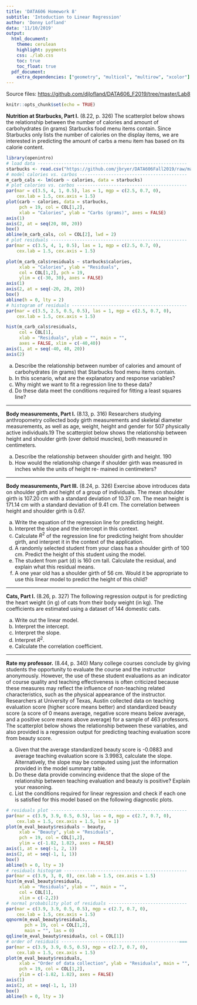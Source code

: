 ```yaml
---
title: 'DATA606 Homework 8'
subtitle: 'Intoduction to Linear Regression'
author: 'Donny Lofland'
data: '11/10/2019'
output:
  html_document:
    theme: cerulean
    highlight: pygments
    css: ./lab.css
    toc: true
    toc_float: true
  pdf_document:
    extra_dependencies: ["geometry", "multicol", "multirow", "xcolor"]
---
```


Source files: [https://github.com/djlofland/DATA606_F2019/tree/master/Lab8](https://github.com/djlofland/DATA606_F2019/tree/master/Lab8)

```r
knitr::opts_chunk$set(echo = TRUE)
```

**Nutrition at Starbucks, Part I.** (8.22, p. 326) The scatterplot below shows the relationship between the number of calories and amount of carbohydrates (in grams) Starbucks food menu items contain. Since Starbucks only lists the number of calories on the display items, we are interested in predicting the amount of carbs a menu item has based on its calorie content.

```r
library(openintro)
# load data ---------------------------------------------------------
starbucks <- read.csv("https://github.com/jbryer/DATA606Fall2019/raw/master/course_data/starbucks.csv")
# model calories vs. carbos -----------------------------------------
m_carb_cals <- lm(carb ~ calories, data = starbucks)
# plot calories vs. carbos ------------------------------------------
par(mar = c(3.5, 4, 1, 0.5), las = 1, mgp = c(2.5, 0.7, 0), 
    cex.lab = 1.5, cex.axis = 1.5)
plot(carb ~ calories, data = starbucks, 
     pch = 19, col = COL[1,2], 
     xlab = "Calories", ylab = "Carbs (grams)", axes = FALSE)
axis(1)
axis(2, at = seq(20, 80, 20))
box()
abline(m_carb_cals, col = COL[2], lwd = 2)
# plot residuals ----------------------------------------------------
par(mar = c(3.5, 4, 1, 0.5), las = 1, mgp = c(2.5, 0.7, 0), 
    cex.lab = 1.5, cex.axis = 1.5)

plot(m_carb_cals$residuals ~ starbucks$calories,
     xlab = "Calories", ylab = "Residuals", 
     col = COL[1,2], pch = 19,
     ylim = c(-30, 30), axes = FALSE)
axis(1)
axis(2, at = seq(-20, 20, 20))
box()
abline(h = 0, lty = 2)
# histogram of residuals --------------------------------------------
par(mar = c(3.5, 2.5, 0.5, 0.5), las = 1, mgp = c(2.5, 0.7, 0), 
    cex.lab = 1.5, cex.axis = 1.5)

hist(m_carb_cals$residuals,
     col = COL[1], 
     xlab = "Residuals", ylab = "", main = "", 
     axes = FALSE, xlim = c(-40,40))
axis(1, at = seq(-40, 40, 20))
axis(2)
```

(a) Describe the relationship between number of calories and amount of carbohydrates (in grams) that Starbucks food menu items contain.
(b) In this scenario, what are the explanatory and response variables?
(c) Why might we want to fit a regression line to these data?
(d) Do these data meet the conditions required for fitting a least squares line?





--------------------------------------------------------------------------------

\clearpage

**Body measurements, Part I.** (8.13, p. 316) Researchers studying anthropometry collected body girth measurements and skeletal diameter measurements, as well as age, weight, height and gender for 507 physically active individuals.19 The scatterplot below shows the relationship between height and shoulder girth (over deltoid muscles), both measured in centimeters.

\begin{center}
```r
# load packages -----------------------------------------------------
library(openintro)
# load data ---------------------------------------------------------
data(bdims)
# plot height vs. shoulder girth ------------------------------------
par(mar = c(3.8, 3.8, 0.5, 0.5), las = 1, mgp = c(2.7, 0.7, 0), 
    cex.lab = 1.25, cex.axis = 1.25)
plot(bdims$wgt ~ bdims$hip.gi, 
     xlab = "Hip girth (cm)", ylab = "Weight (kg)", 
     pch = 19, col = COL[1,2])
```
\end{center}

(a) Describe the relationship between shoulder girth and height. 190
(b) How would the relationship change if shoulder girth was measured in inches while the units of height re- mained in centimeters?




--------------------------------------------------------------------------------

\clearpage
                                      
**Body measurements, Part III.** (8.24, p. 326) Exercise above introduces data on shoulder girth and height of a group of individuals. The mean shoulder girth is 107.20 cm with a standard deviation of 10.37 cm. The mean height is 171.14 cm with a standard deviation of 9.41 cm. The correlation between height and shoulder girth is 0.67.

(a) Write the equation of the regression line for predicting height.
(b) Interpret the slope and the intercept in this context.
(c) Calculate $R^2$ of the regression line for predicting height from shoulder girth, and interpret it in the context of the application.
(d) A randomly selected student from your class has a shoulder girth of 100 cm. Predict the height of this student using the model.
(e) The student from part (d) is 160 cm tall. Calculate the residual, and explain what this residual means.
(f) A one year old has a shoulder girth of 56 cm. Would it be appropriate to use this linear model to predict the height of this child?








--------------------------------------------------------------------------------

\clearpage

**Cats, Part I.** (8.26, p. 327) The following regression output is for predicting the heart weight (in g) of cats from their body weight (in kg). The coefficients are estimated using a dataset of 144 domestic cats.

\begin{center}
{
\begin{tabular}{rrrrr}
    \hline
            & Estimate  & Std. Error    & t value   & Pr($>$$|$t$|$) \\ 
    \hline
(Intercept) & -0.357    & 0.692         & -0.515    & 0.607 \\ 
body wt     & 4.034     & 0.250         & 16.119    & 0.000 \\ 
    \hline
\end{tabular} \ \\
$s = 1.452 \qquad R^2 = 64.66\% \qquad R^2_{adj} = 64.41\%$ 
}
\end{center}

\begin{center}
```r
# load packages -----------------------------------------------------
library(openintro)
library(xtable)
library(MASS)
# load data ---------------------------------------------------------
data(cats)
# model heart weight vs. weight -------------------------------------
m_cats_hwt_bwt <- lm(cats$Hwt ~ cats$Bwt)
# plot heart weight vs. weight --------------------------------------
par(mar = c(3.7, 3.7, 0.5, 0.5), las = 1, mgp = c(2.5, 0.7, 0), 
    cex.lab = 1.5, cex.axis = 1.5)
plot(cats$Hwt ~ cats$Bwt, 
     xlab = "Body weight (kg)", ylab = "Heart weight (g)", 
     pch = 19, col = COL[1,2],
     xlim = c(2,4), ylim = c(5, 20.5), axes = FALSE)
axis(1, at = seq(2, 4, 0.5))
axis(2, at = seq(5, 20, 5))
box()
```
\end{center}

(a) Write out the linear model.
(b) Interpret the intercept.
(c) Interpret the slope.
(d) Interpret $R^2$.
(e) Calculate the correlation coefficient.



--------------------------------------------------------------------------------

\clearpage

**Rate my professor.** (8.44, p. 340) Many college courses conclude by giving students the opportunity to evaluate the course and the instructor anonymously. However, the use of these student evaluations as an indicator of course quality and teaching effectiveness is often criticized because these measures may reflect the influence of non-teaching related characteristics, such as the physical appearance of the instructor. Researchers at University of Texas, Austin collected data on teaching evaluation score (higher score means better) and standardized beauty score (a score of 0 means average, negative score means below average, and a positive score means above average) for a sample of 463 professors. The scatterplot below shows the relationship between these variables, and also provided is a regression output for predicting teaching evaluation score from beauty score.

\begin{center}
\begin{tabular}{rrrrr}
    \hline
            & Estimate  & Std. Error    & t value   & Pr($>$$|$t$|$) \\ 
  \hline
(Intercept) & 4.010     & 0.0255        & 	157.21  & 0.0000 \\ 
beauty      &  \fbox{\textcolor{white}{{ Cell 1}}}  
                        & 0.0322        & 4.13      & 0.0000\vspace{0.8mm} \\ 
   \hline
\end{tabular}


```r
# load packages -----------------------------------------------------
library(openintro)
# load data ---------------------------------------------------------
prof_evals_beauty <- read.csv("https://github.com/jbryer/DATA606Fall2019/raw/master/course_data/prof_evals_beauty.csv")
# rename variables for convenience ----------------------------------
beauty <- prof_evals_beauty$btystdave
eval <- prof_evals_beauty$courseevaluation
# model evaluation scores vs. beauty --------------------------------
m_eval_beauty = lm(eval ~ beauty)
# scatterplot of evaluation scores vs. beauty -----------------------
par(mar = c(3.9, 3.9, 0.5, 0.5), las = 0, mgp = c(2.7, 0.7, 0), 
    cex.lab = 1.5, cex.axis = 1.5, las = 1)
plot(eval ~ beauty, 
     xlab = "Beauty", ylab = "Teaching evaluation", 
     pch = 19, col = COL[1,2], 
     axes = FALSE)
axis(1, at = seq(-1, 2, 1))
axis(2, at = seq(2, 5, 1))
box()
```
\end{center}

(a) Given that the average standardized beauty score is -0.0883 and average teaching evaluation score is 3.9983, calculate the slope. Alternatively, the slope may be computed using just the information provided in the model summary table.
(b) Do these data provide convincing evidence that the slope of the relationship between teaching evaluation and beauty is positive? Explain your reasoning.
(c) List the conditions required for linear regression and check if each one is satisfied for this model based on the following diagnostic plots.

```r
# residuals plot ----------------------------------------------------
par(mar = c(3.9, 3.9, 0.5, 0.5), las = 0, mgp = c(2.7, 0.7, 0), 
    cex.lab = 1.5, cex.axis = 1.5, las = 1)
plot(m_eval_beauty$residuals ~ beauty, 
     xlab = "Beauty", ylab = "Residuals", 
     pch = 19, col = COL[1,2], 
     ylim = c(-1.82, 1.82), axes = FALSE)
axis(1, at = seq(-1, 2, 1))
axis(2, at = seq(-1, 1, 1))
box()
abline(h = 0, lty = 3)
# residuals histogram -----------------------------------------------
par(mar = c(3.9, 3, 0, 0), cex.lab = 1.5, cex.axis = 1.5)
hist(m_eval_beauty$residuals, 
     xlab = "Residuals", ylab = "", main = "",
     col = COL[1],
     xlim = c(-2,2))
# normal probability plot of residuals ------------------------------
par(mar = c(3.9, 3.9, 0.5, 0.5), mgp = c(2.7, 0.7, 0), 
    cex.lab = 1.5, cex.axis = 1.5)
qqnorm(m_eval_beauty$residuals, 
       pch = 19, col = COL[1,2],
       main = "", las = 0)
qqline(m_eval_beauty$residuals, col = COL[1])
# order of residuals ---------------------------------------------===
par(mar = c(3.9, 3.9, 0.5, 0.5), mgp = c(2.7, 0.7, 0), 
    cex.lab = 1.5, cex.axis = 1.5)
plot(m_eval_beauty$residuals, 
     xlab = "Order of data collection", ylab = "Residuals", main = "",
     pch = 19, col = COL[1,2],
     ylim = c(-1.82, 1.82), axes = FALSE)
axis(1)
axis(2, at = seq(-1, 1, 1))
box()
abline(h = 0, lty = 3)
```






